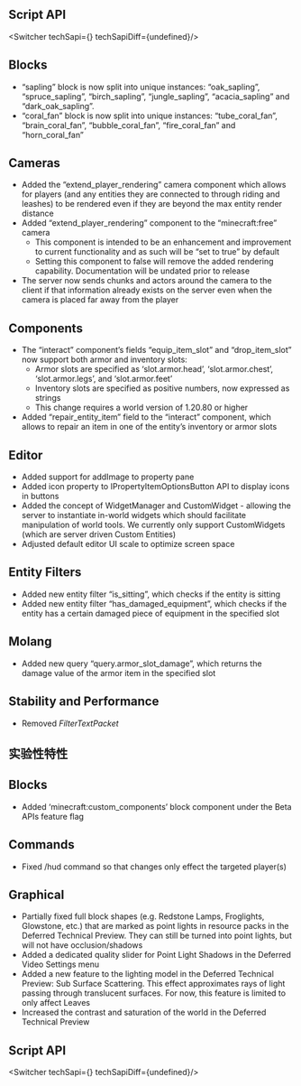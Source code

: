 




## **Script API**

<Switcher techSapi={<TechSapiStable/>} techSapiDiff={undefined}/>

## Blocks

-   “sapling” block is now split into unique instances: “oak\_sapling”, “spruce\_sapling”, “birch\_sapling”, “jungle\_sapling”, “acacia\_sapling” and “dark\_oak\_sapling”.
-   “coral\_fan” block is now split into unique instances: “tube\_coral\_fan”, “brain\_coral\_fan”, “bubble\_coral\_fan”, “fire\_coral\_fan” and “horn\_coral\_fan”

## Cameras

-   Added the “extend\_player\_rendering” camera component which allows for players (and any entities they are connected to through riding and leashes) to be rendered even if they are beyond the max entity render distance
-   Added “extend\_player\_rendering” component to the “minecraft:free” camera
    -   This component is intended to be an enhancement and improvement to current functionality and as such will be “set to true” by default
    -   Setting this component to false will remove the added rendering capability. Documentation will be undated prior to release
-   The server now sends chunks and actors around the camera to the client if that information already exists on the server even when the camera is placed far away from the player

## Components

-   The “interact” component’s fields “equip\_item\_slot” and “drop\_item\_slot” now support both armor and inventory slots:
    -   Armor slots are specified as ‘slot.armor.head’, ‘slot.armor.chest’, ‘slot.armor.legs’, and ‘slot.armor.feet’
    -   Inventory slots are specified as positive numbers, now expressed as strings
    -   This change requires a world version of 1.20.80 or higher
-   Added “repair\_entity\_item” field to the “interact” component, which allows to repair an item in one of the entity’s inventory or armor slots

## Editor

-   Added support for addImage to property pane
-   Added icon property to IPropertyItemOptionsButton API to display icons in buttons
-   Added the concept of WidgetManager and CustomWidget - allowing the server to instantiate in-world widgets which should facilitate manipulation of world tools. We currently only support CustomWidgets (which are server driven Custom Entities)
-   Adjusted default editor UI scale to optimize screen space

## Entity Filters

-   Added new entity filter “is\_sitting”, which checks if the entity is sitting
-   Added new entity filter “has\_damaged\_equipment”, which checks if the entity has a certain damaged piece of equipment in the specified slot

## Molang

-   Added new query “query.armor\_slot\_damage”, which returns the damage value of the armor item in the specified slot

## Stability and Performance

-   Removed _FilterTextPacket_  
      
    




<h2 className="experimental_divider">实验性特性</h2>




## Blocks

-   Added ‘minecraft:custom\_components’ block component under the Beta APIs feature flag

## Commands

-   Fixed /hud command so that changes only effect the targeted player(s)

## Graphical

-   Partially fixed full block shapes (e.g. Redstone Lamps, Froglights, Glowstone, etc.) that are marked as point lights in resource packs in the Deferred Technical Preview. They can still be turned into point lights, but will not have occlusion/shadows
-   Added a dedicated quality slider for Point Light Shadows in the Deferred Video Settings menu
-   Added a new feature to the lighting model in the Deferred Technical Preview: Sub Surface Scattering. This effect approximates rays of light passing through translucent surfaces. For now, this feature is limited to only affect Leaves
-   Increased the contrast and saturation of the world in the Deferred Technical Preview


## **Script API**

<Switcher techSapi={<TechSapiExp/>} techSapiDiff={undefined}/>

